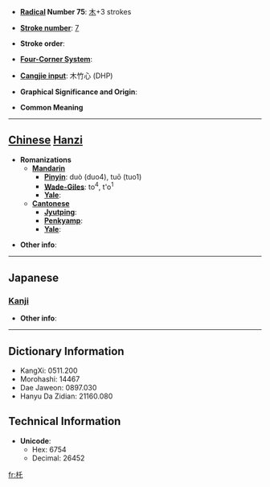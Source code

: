 * '''[[Wiktionary:Chinese radical index| Radical]] Number 75''': [[Wiktionary:Chinese radical index 木|木]]+3 strokes

* '''[[Wiktionary:Chinese total strokes index|Stroke number]]''': [[Wiktionary:Chinese total strokes index 7|7]]

* '''Stroke order''': 

* '''[[Wiktionary:Chinese four corner index|Four-Corner System]]''': 

* '''[[Wiktionary:Chinese Cangjie index|Cangjie input]]''': 木竹心 (DHP)

* '''Graphical Significance and Origin''': 

* '''Common Meaning'''

----

== [[Chinese]] [[Hanzi]] ==

* '''Romanizations'''
** '''[[Mandarin]]'''
*** '''[[Pinyin]]''': duò (duo4), tuō (tuo1)
*** '''[[Wade-Giles]]''': to<sup>4</sup>, t'o<sup>1</sup>
*** '''[[Yale]]''': 
** '''[[Cantonese]]'''
*** '''[[Jyutping]]''':
*** '''[[Penkyamp]]''': 
*** '''[[Yale]]''': 

* '''Other info''': 

----

==Japanese==
===[[Kanji]]===
{{kanji|on readings=[[たく]] (taku), [[ちゃく]] (chaku)
|kun readings=[[うつぎ]] (utsugi), [[さけこし]] (sakekoshi)
}}

* '''Other info''':  

----

== Dictionary Information ==

* KangXi: 0511.200
* Morohashi: 14467
* Dae Jaweon: 0897.030
* Hanyu Da Zidian: 21160.080

== Technical Information ==

* '''Unicode''':
** Hex: 6754
** Decimal: 26452

[[fr:杔]]